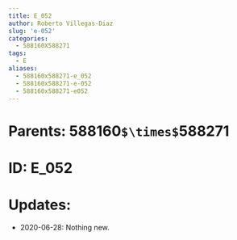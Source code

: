 ```yaml
---
title: E_052
author: Roberto Villegas-Diaz
slug: 'e-052'
categories:
  - 588160X588271
tags:
  - E
aliases:
  - 588160x588271-e_052
  - 588160x588271-e-052
  - 588160x588271-e052
---
```


# **Parents**: 588160`$\times$`588271
# **ID**: E_052
# **Updates**: 
 - 2020-06-28: Nothing new.
